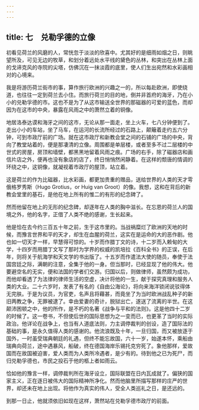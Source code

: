 ```yaml
---
---
---
```

title: 七　兑勒孚德的立像
---



初看见荷兰的风磨的人，常恍忽于淡淡的欣喜中。尤其好的是细雨如烟之日，则眺望所及，可见无边的牧草，和划分着远处水平线的黛色的丛林，和突出在丛林上面的戈谛克风的寺院的尖塔，仿佛沉在一抹淡霞的底里，使人们生出宛然和水彩画相对的心境来。

我是将游历荷兰街市的事，算作旅行欧洲的兴趣之一的，所以每赴欧洲，即使绕道，也往往一定到荷兰去小住。而旅行荷兰的目的地，倒并非首府的海牙，乃在小小的兑勒孚德的市。这也不是为了从这市输送全世界的那磁器的可爱的蓝色，而却因为在这市的中央，暴露在风雨之中的萧然立着的铜像。

地居洛泰达谟和海牙之间的这市，无论从那一面走，坐上火车，七八分钟便到了。走出小小的车站，坐了马车，在运河的长流所经过的石路上，颠簸着走约五六分钟，可到市政厅前的广场。就在这市政厅和新教会堂之间的石铺的广场的中央，背向了教堂站着的，便是那凄清的立像。周围都是单层楼，或者至多不过二层楼的中世式的房屋，房顶和墙壁，都黑黑地留着风雨之痕。广场的右手，除了磁器店和画信片店之外，便再也没有象店的店了，终日悄悄然闲静着。在这样的颓唐的情调的环绕之中，这铜像，就凝视着市政厅的屋顶，站立着。

这是荷兰的作为比磁器，比水彩画，都更加贵重的赠品，送给世界的人类的天才雩俄格罗秀斯（Hugo Grotius，or Huig van Groot）的像。我想，这和在背后的新教会堂里的基石，是他在地上所有的惟二的有形的纪念碑了。

然而他留在地上的无形的纪念碑，却逐年在人类的胸中滋长。在忘恩的荷兰人的国境之外，他的名字，正借了人类不绝的感谢，生长起来。

他是恰在去今约三百五十年之前，生于这市里的。当战祸糜烂了欧洲的天地的时候，而豫言世界和平的天才，却生在血腥的荷兰，这实在是运命的大的恶作剧。他也如一切天才一样，早慧得可惊的。十岁而作腊丁文的诗，十二岁而入赖甸的大学，十四岁而用腊丁文写了那时为学界的权威的凯培拉《百科全书》的正误，在后年，则将关于航海学和天文学的书出版了。十五岁而作遣法大使的随员，奉使于法国宫廷之际，满朝的注意，全集于他的一身。但当那时，已经显现了他的伟大。他要避空名的无实，便和法国的学者们交游。归国以后，则做律师，虽然颇为成功，而他却看透了为法律的律师生活的空虚，决计将他的一生，献于探究真理和服务人类的大业。二十六岁时，发表了有名的《自由公海论》，将向来海洋锁闭说驳得体无完肤。于是为议员，为官吏，名声且将藉甚，而竟坐了为当时欧洲战乱种子的新旧两教之争，无罪被逮了。幸由爱妻的奇计，脱狱出亡，遂送了流离的半世。在这颠沛困顿之中，他的所作，是不朽的名著《战争与平和的法则》。这是他四十二岁的时候了。这一卷书，不但使后世的国际思想为之一变而已，也更革了当时的实际政治。他详论在战争上，也当有人道底法则，力主调停裁判的创设，造了国际法的基础的事，是永久值得人类的感谢的。他流浪既及十年，一旦归国，而又被放逐于国外，一时虽受瑞典朝廷的礼遇，但终不能忘故国，六十一岁，始遂本怀，乘船由瑞典向荷兰，途中遇暴风，船破，终在德国海岸乐锡托克穷死了。象他那样，爱故国而在故国被迫害，爱人类而为人类所冷遇者，是少有的。待到他之已为死尸，而归兑勒孚德也，市民之投石于他的柩上者如雨云。

恰如他的豫言一样，调停裁判所在海牙设立，国际联盟在日内瓦成就了。偏狭的国家主义，正在逐日被伟大的国际精神所净化。然而他脑里所描写那样的庄严的世界，却还未在地上出现。将他作为真实的伟人，受全人类巡礼之日，是还远的。

到那一日止，他就须依旧如现在这样，萧然站在兑勒孚德市政厅的前面。